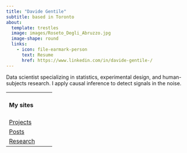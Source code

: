 ```yaml
---
title: "Davide Gentile"
subtitle: based in Toronto
about:
  template: trestles
  image: images/Roseto_Degli_Abruzzo.jpg
  image-shape: round
  links:
    - icon: file-earmark-person
      text: Resume
      href: https://www.linkedin.com/in/davide-gentile-/
---
```


Data scientist specializing in statistics, experimental design, and human-subjects research. I apply causal inference to detect signals in the noise.

+-------------------------------------------------+
| #### My sites                                   |
+-------------------------------------------------+
| [Projects](https://gentiled.github.io/work)     |
+-------------------------------------------------+
| [Posts](https://gentiled.github.io/blog)        |
+-------------------------------------------------+
| [Research](https://gentiled.github.io/research) |
+-------------------------------------------------+
